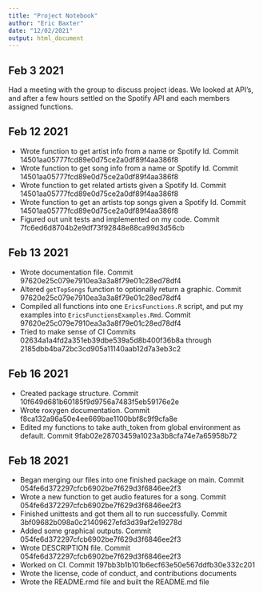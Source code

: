 ```yaml
---
title: "Project Notebook"
author: "Eric Baxter"
date: "12/02/2021"
output: html_document
---
```


## Feb 3 2021

Had a meeting with the group to discuss project ideas. We looked at API's, and after a few hours settled on the Spotify API and each members assigned functions.


## Feb 12 2021

- Wrote function to get artist info from a name or Spotify Id. 
Commit 14501aa05777fcd89e0d75ce2a0df89f4aa386f8
- Wrote function to get song info from a name or Spotify Id.
Commit 14501aa05777fcd89e0d75ce2a0df89f4aa386f8
- Wrote function to get related artists given a Spotify Id.
Commit 14501aa05777fcd89e0d75ce2a0df89f4aa386f8
- Wrote function to get an artists top songs given a Spotify Id.
Commit 14501aa05777fcd89e0d75ce2a0df89f4aa386f8
- Figured out unit tests and implemented on my code.
Commit 7fc6ed6d8704b2e9df73f92848e88ca99d3d56cb

## Feb 13 2021

- Wrote documentation file.
Commit 97620e25c079e7910ea3a3a8f79e01c28ed78df4
- Altered `getTopSongs` function to optionally return a graphic.
Commit 97620e25c079e7910ea3a3a8f79e01c28ed78df4
- Compiled all functions into one `EricsFunctions.R` script, and put my examples into `EricsFunctionsExamples.Rmd`. 
Commit 97620e25c079e7910ea3a3a8f79e01c28ed78df4
- Tried to make sense of CI
Commits 02634a1a4fd2a351eb39dbe539a5d8b400f36b8a through 2185dbb4ba72bc3cd905a11140aab12d7a3eb3c2

## Feb 16 2021

- Created package structure.
Commit 10f649d681b60185f9d9756a7483f5eb59176e2e
- Wrote roxygen documentation.
Commit f8ca132a96a50e4ee669bae1100bbf8c9f9cfa8e
- Edited my functions to take auth_token from global environment as default.
Commit 9fab02e28703459a1023a3b8cfa74e7a65958b72

## Feb 18 2021

- Began merging our files into one finished package on main.
Commit 054fe6d372297cfcb6902be7f629d3f6846ee2f3
- Wrote a new function to get audio features for a song.
Commit 054fe6d372297cfcb6902be7f629d3f6846ee2f3
- Finished unittests and got them all to run successfully.
Commit 3bf09682b098a0c21409627efd3d39af2e19278d
- Added some graphical outputs.
Commit 054fe6d372297cfcb6902be7f629d3f6846ee2f3
- Wrote DESCRIPTION file.
Commit 054fe6d372297cfcb6902be7f629d3f6846ee2f3
- Worked on CI.
Commit 197bb3b1b101b6ecf63e50e567ddfb30e332c201
- Wrote the license, code of conduct, and contributions documents
- Wrote the README.rmd file and built the README.md file



